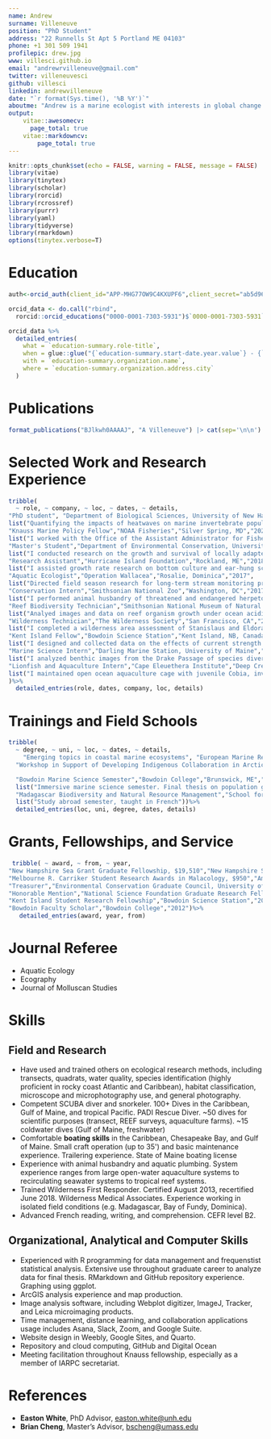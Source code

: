 ```yaml
---
name: Andrew
surname: Villeneuve
position: "PhD Student"
address: "22 Runnells St Apt 5 Portland ME 04103"
phone: +1 301 509 1941
profilepic: drew.jpg
www: villesci.github.io
email: "andrewrvilleneuve@gmail.com"
twitter: villeneuvesci
github: villesci
linkedin: andrewvilleneuve
date: "`r format(Sys.time(), '%B %Y')`"
aboutme: "Andrew is a marine ecologist with interests in global change across levels of ecological organization. He is dedicated to working on applied questions in the face of climate and biodiversity crises."
output: 
    vitae::awesomecv:
      page_total: true
    vitae::markdowncv:
        page_total: true
---
```


```r
knitr::opts_chunk$set(echo = FALSE, warning = FALSE, message = FALSE)
library(vitae)
library(tinytex)
library(scholar)
library(rorcid)
library(rcrossref)
library(purrr)
library(yaml)
library(tidyverse)
library(rmarkdown)
options(tinytex.verbose=T)

```

# Education

```r
auth<-orcid_auth(client_id="APP-MHG77OW9C4KXUPF6",client_secret="ab5d96c6-ba20-4b9f-8002-2f8d731f095a")

orcid_data <- do.call("rbind",
  rorcid::orcid_educations("0000-0001-7303-5931")$`0000-0001-7303-5931`$`affiliation-group`$summaries)

orcid_data %>%
  detailed_entries(
    what = `education-summary.role-title`,
    when = glue::glue("{`education-summary.start-date.year.value`} - {`education-summary.end-date.year.value`}"),
    with = `education-summary.organization.name`,
    where = `education-summary.organization.address.city`
  )

```

# Publications

```r
  
format_publications("BJlkwh0AAAAJ", "A Villeneuve") |> cat(sep='\n\n')


```

# Selected Work and Research Experience

```r
tribble(
  ~ role, ~ company, ~ loc, ~ dates, ~ details,
"PhD student", "Department of Biological Sciences, University of New Hampshire", "Durham, NH","2022 - Present",
list("Quantifying the impacts of heatwaves on marine invertebrate populations using an exposure magnitude-duration framework"),
"Knauss Marine Policy Fellow","NOAA Fisheries","Silver Spring, MD","2021-2022",
list("I worked with the Office of the Assistant Administrator for Fisheries on high-level science management and policy. I worked on improving the NOAA instutional repository, wrote fisheries survey communications materials, and create a bibliometric analysis of NOAA Fisheries publications. I supported NOAA Arctic policy by working on incorporating indigenous traditional ecological knowledge into the US position in a multilateral agreement."),
"Master's Student","Department of Environmental Conservation, University of Massachusetts Amherst","Amherst, MA","2018-2020",
list("I conducted research on the growth and survival of locally adapted populations of the Oyster Drill (Urosalpinx cinerea) collected from sites along the latitudinal gradient on the Pacific and Atlantic coasts of the US. I mentored an undergraduate research intern and their independent project as part of the Five College Coastal and Marine Science program. I was a teaching assistant for Marine Ecology and Introduction to Ecology."),
"Research Assistant","Hurricane Island Foundation","Rockland, ME","2018",
list("I assisted growth rate research on bottom culture and ear-hung scallop aquaculture in the Gulf of Maine. Operated outboard motorboats in variable coastal conditions. I mentored two students from the Women of the Sea Program on their independent research projects."),
"Aquatic Ecologist","Operation Wallacea","Rosalie, Dominica","2017",
list("Directed field season research for long-term stream monitoring project using macroinvertebrate biotic indices and tracked migration patterns of a freshwater snail. One published  paper as product. I instructed high school students in field ecology methodology and directed data collection for both projects."),
"Conservation Intern","Smithsonian National Zoo","Washington, DC","2017",
list("I performed animal husbandry of threatened and endangered herpetofauna, and collected behavioral data of amphibians within exhibits"),
"Reef Biodiversity Technician","Smithsonian National Museum of Natural History","Washington, DC","2016",
list("Analyed images and data on reef organism growth under ocean acidification conditions. Field processed photographic and genetic samples from settlement places on an expedition in Curaçao. I participated in two submersible dives to collect settlement plates."),
"Wilderness Technician","The Wilderness Society","San Francisco, CA","2016",
list("I completed a wilderness area assessment of Stanislaus and Eldorado National Forests using GPS tablets and ArcGIS. Performed tasks independently in remote mountain areas. I recommended the outlines of a new wilderness area based on observed human impacts and natural features."),
"Kent Island Fellow","Bowdoin Science Station","Kent Island, NB, Canada","2014",
list("I designed and collected data on the effects of current strength on intertidal invertebrate biodiversity."),
"Marine Science Intern","Darling Marine Station, University of Maine","Walpole, ME","2013",
list("I analyzed benthic images from the Drake Passage of species diversity focusing on corals with a master's student."),
"Lionfish and Aquaculture Intern","Cape Eleuethera Institute","Deep Creek, The Bahamas","2012",
list("I maintained open ocean aquaculture cage with juvenile Cobia, involved daily SCUBA diving. I conducted patch reef surveys of fish diversity and lionfish morphological data. REEF fish surveyor certified.")
)%>% 
  detailed_entries(role, dates, company, loc, details)

```

# Trainings and Field Schools

```r
tribble(
  ~ degree, ~ uni, ~ loc, ~ dates, ~ details,
    "Emerging topics in coastal marine ecosystems", "European Marine Research Network", "University of Cádiz, Spain","2023",list("Summer training course on emerging topics, Euromarine network"),
  "Workshop in Support of Developing Indigenous Collaboration in Arctic Observing Networks","Kawerak, Inc.", "Virtual","2021",list("Training for incorporating Indigenous Knowledge for application within the Central Arctic Ocean Fishing Agreement"),

  "Bowdoin Marine Science Semester","Bowdoin College","Brunswick, ME","2015",
  list("Immersive marine science semester. Final thesis on population genetics of an invasive tunicate"),
  "Madagascar Biodiversity and Natural Resource Management","School for International Training","Taolagnaro, Madagascar","2015",
  list("Study abroad semester, taught in French"))%>% 
  detailed_entries(loc, uni, degree, dates, details)

```

# Grants, Fellowships, and Service

```r
 tribble( ~ award, ~ from, ~ year,   
"New Hampshire Sea Grant Graduate Fellowship, $19,510","New Hampshire Sea Grant","2023","Student Teaching Assistant Summer Fellowship, $5,000","University of New Hampshire","2023","2021 John A. Knauss Marine Policy Fellowship","National Sea Grant","2020","PADI Foundation Grant, $3,141", "PADI Foundation", "2019",
"Melbourne R. Carriker Student Research Awards in Malacology, $950","American Malacological Society","2019",
"Treasurer","Environmental Conservation Graduate Council, University of Massachusetts Amherst","2019",
"Honorable Mention","National Science Foundation Graduate Research Fellowship Program","2019",
"Kent Island Student Research Fellowship","Bowdoin Science Station","2014",
"Bowdoin Faculty Scholar","Bowdoin College","2012")%>%
   detailed_entries(award, year, from) 

```

# Journal Referee

-   Aquatic Ecology
-   Ecography
-   Journal of Molluscan Studies

# Skills

## Field and Research

-   Have used and trained others on ecological research methods, including transects, quadrats, water quality, species identification (highly proficient in rocky coast Atlantic and Caribbean), habitat classification, microscope and microphotography use, and general photography.
-   Competent SCUBA diver and snorkeler. 100+ Dives in the Caribbean, Gulf of Maine, and tropical Pacific. PADI Rescue Diver. \~50 dives for scientific purposes (transect, REEF surveys, aquaculture farms). \~15 coldwater dives (Gulf of Maine, freshwater)
-   Comfortable **boating skills** in the Caribbean, Chesapeake Bay, and Gulf of Maine. Small craft operation (up to 35\') and basic maintenance experience. Trailering experience. State of Maine boating license
-   Experience with animal husbandry and aquatic plumbing. System experience ranges from large open-water aquaculture systems to recirculating seawater systems to tropical reef systems.
-   Trained Wilderness First Responder. Certified August 2013, recertified June 2018. Wilderness Medical Associates. Experience working in isolated field conditions (e.g. Madagascar, Bay of Fundy, Dominica).
-   Advanced French reading, writing, and comprehension. CEFR level B2.

## Organizational, Analytical and Computer Skills

-   Experienced with R programming for data management and frequenstist statistical analysis. Extensive use throughout graduate career to analyze data for final thesis. RMarkdown and GitHub repository experience. Graphing using ggplot.
-   ArcGIS analysis experience and map production.
-   Image analysis software, including Webplot digitizer, ImageJ, Tracker, and Leica microimaging products.
-   Time management, distance learning, and collaboration applications usage includes Asana, Slack, Zoom, and Google Suite.
-   Website design in Weebly, Google Sites, and Quarto.
-   Repository and cloud computing, GitHub and Digital Ocean
-   Meeting facilitation throughout Knauss fellowship, especially as a member of IARPC secretariat.

# References

-   **Easton White**, PhD Advisor, [easton.white\@unh.edu](mailto:easton.white@unh.edu){.email}
-   **Brian Cheng**, Master's Advisor, [bscheng\@umass.edu](mailto:bscheng@umass.edu){.email}

